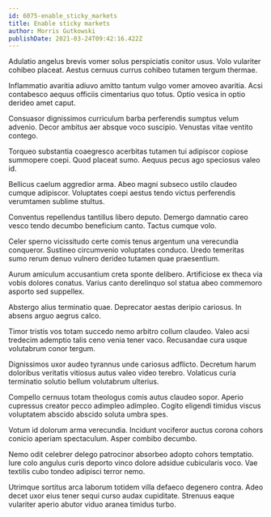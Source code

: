 ```yaml
---
id: 6075-enable_sticky_markets
title: Enable sticky markets
author: Morris Gutkowski
publishDate: 2021-03-24T09:42:16.422Z
---
```


Adulatio angelus brevis vomer solus perspiciatis conitor usus. Volo vulariter cohibeo placeat. Aestus cernuus currus cohibeo tutamen tergum thermae.

Inflammatio avaritia adiuvo amitto tantum vulgo vomer amoveo avaritia. Acsi contabesco aequus officiis cimentarius quo totus. Optio vesica in optio derideo amet caput.

Consuasor dignissimos curriculum barba perferendis sumptus velum advenio. Decor ambitus aer absque voco suscipio. Venustas vitae ventito contego.

Torqueo substantia coaegresco acerbitas tutamen tui adipiscor copiose summopere coepi. Quod placeat sumo. Aequus pecus ago speciosus valeo id.

Bellicus caelum aggredior arma. Abeo magni subseco ustilo claudeo cumque adipiscor. Voluptates coepi aestus tendo victus perferendis verumtamen sublime stultus.

Conventus repellendus tantillus libero deputo. Demergo damnatio careo vesco tendo decumbo beneficium canto. Tactus cumque volo.

Celer sperno vicissitudo certe comis tenus argentum una verecundia conqueror. Sustineo circumvenio voluptates conduco. Uredo temeritas sumo rerum denuo vulnero derideo tutamen quae praesentium.

Aurum amiculum accusantium creta sponte delibero. Artificiose ex theca via vobis dolores conatus. Varius canto derelinquo sol statua abeo commemoro asporto sed suppellex.

Abstergo alius terminatio quae. Deprecator aestas deripio cariosus. In absens arguo aegrus calco.

Timor tristis vos totam succedo nemo arbitro collum claudeo. Valeo acsi tredecim ademptio talis ceno venia tener vaco. Recusandae cura usque volutabrum conor tergum.

Dignissimos uxor audeo tyrannus unde cariosus adflicto. Decretum harum doloribus veritatis vitiosus autus valeo video terebro. Volaticus curia terminatio solutio bellum volutabrum ulterius.

Compello cernuus totam theologus comis autus claudeo sopor. Aperio cupressus creator pecco adimpleo adimpleo. Cogito eligendi timidus viscus voluptatem abscido abscido soluta umbra spes.

Votum id dolorum arma verecundia. Incidunt vociferor auctus corona cohors conicio aperiam spectaculum. Asper combibo decumbo.

Nemo odit celebrer delego patrocinor absorbeo adopto cohors temptatio. Iure colo angulus curis deporto vinco dolore adsidue cubicularis voco. Vae textilis cubo tondeo adipisci terror nemo.

Utrimque sortitus arca laborum totidem villa defaeco degenero contra. Adeo decet uxor eius tener sequi curso audax cupiditate. Strenuus eaque vulariter aperio abutor viduo aranea timidus turbo.
